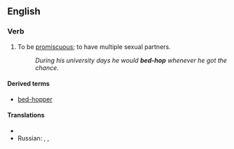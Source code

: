 ==English==

===Verb===
{{en-verb|head=[[bed]]-[[hop]]|bed-hops|bed-hopping|bed-hopped}}

# To be [[promiscuous]]; to have multiple sexual partners.
#: ''During his university days he would '''bed-hop''' whenever he got the chance.''

====Derived terms====
* [[bed-hopper]]

====Translations====
{{trans-top|to be promiscuous; to have multiple sexual partners}}
* {{trreq|Finnish}}
* Russian: {{t+|ru|развра́тничать|impf|sc=Cyrl}}, {{t+|ru|распу́тничать|impf|sc=Cyrl}}, {{t|ru|блядова́ть|impf|tr=bljadovátʹ}} {{qualifier|vulgar, of women}}
{{trans-mid}}
{{trans-bottom}}